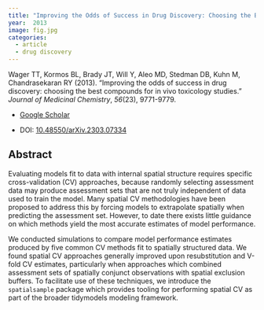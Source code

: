 ```yaml
---
title: "Improving the Odds of Success in Drug Discovery: Choosing the Best Compounds for in Vivo Toxicology Studies"
year:  2013 
image: fig.jpg
categories:
  - article
  - drug discovery
---
```


Wager TT, Kormos BL, Brady JT, Will Y, Aleo MD, Stedman DB, Kuhn M,
Chandrasekaran RY (2013). “Improving the odds of success in drug
discovery: choosing the best compounds for in vivo toxicology studies.”
_Journal of Medicinal Chemistry_, *56*(23), 9771-9779.

- [Google Scholar](https://scholar.google.com/scholar?hl=en&as_sdt=0%2C7&q=Improving+the+odds+of+success+in+drug+discovery+choosing+the+best+compounds+for+in+vivo+toxicology+studies2013&btnG=) 

- DOI: [10.48550/arXiv.2303.07334](https://doi.org/10.48550/arXiv.2303.07334)


## Abstract

Evaluating models fit to data with internal spatial structure requires specific cross-validation (CV) approaches, because randomly selecting assessment data may produce assessment sets that are not truly independent of data used to train the model. Many spatial CV methodologies have been proposed to address this by forcing models to extrapolate spatially when predicting the assessment set. However, to date there exists little guidance on which methods yield the most accurate estimates of model performance.

We conducted simulations to compare model performance estimates produced by five common CV methods fit to spatially structured data. We found spatial CV approaches generally improved upon resubstitution and V-fold CV estimates, particularly when approaches which combined assessment sets of spatially conjunct observations with spatial exclusion buffers. To facilitate use of these techniques, we introduce the `spatialsample` package which provides tooling for performing spatial CV as part of the broader tidymodels modeling framework.
